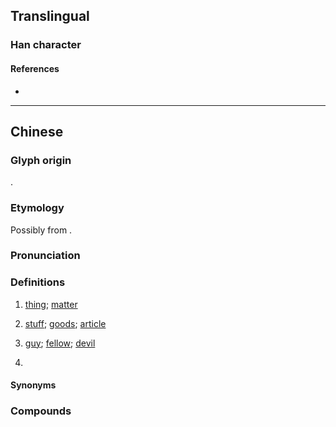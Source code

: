 {{character info/new}}
==Translingual==

===Han character===
{{Han char|rn=30|rad=口|as=11|sn=14|four=|canj=RWGN|ids=⿰口野}}

====References====
* {{Han ref|kx=0206.201|hdz=10676.040|uh=5622|ud=22050}}

----

==Chinese==
{{zh-forms|alt=野}}

===Glyph origin===
{{Han etym}}
{{Han compound|口|野|ls=psc|c1=s|c2=p|no_och2=y}}.

===Etymology===
Possibly from {{ltc-l|也|''affirmation particle''}}.

===Pronunciation===
{{zh-pron
|m=yě
|c=je5
|cat=c:n,c:cls
}}

===Definitions===
{{zh-hanzi}} {{tlb|zh|Cantonese}}

# [[thing]]; [[matter]] {{zh-mw|樣}}
#: {{zh-x|好嘢！|Good '''stuff'''! Hooray!|C}}
# [[stuff]]; [[good]]s; [[article]] {{zh-mw|樣}}
# {{lb|zh|derogatory}} [[guy]]; [[fellow]]; [[devil]] {{zh-mw|個|條}}
# {{zh-classifier|[[occurrences]] of [[events]]}}
#: {{zh-x|叫 咗 佢 唔好 再 捽{zeot1} 眼，但係 佢 係 都 要 捽 多 幾 嘢 㗎 喎{wo3}。|I told him to stop rubbing his eyes, but he still goes on rubbing it a few more '''times'''.|C}}

====Synonyms====
{{zh-dial|東西}}

===Compounds===
{{zh-der|一嘢|一嚿嘢|一張嘢|一皮嘢|乜嘢|乜嘢嘢|乜嘢物嘢|乜嘢話|乜嘢都|你好嘢|你講嘢呀|來路嘢|做乜嘢|做嘢|偷嘢|冇乜嘢|冇嘢|冇嘢到|出嘢|叫嘢食|咩嘢|唔係嘢少|唔做嘢|嗌嘢食|嘢食|嘢飲|垃圾嘢|執嘢|執平嘢|大枝嘢|大粒嘢|大路嘢|好嘢|㜺嘢|扑嘢|扮嘢|揩嘢|搵嘢做|搶嘢|撈嘢|撻嘢|攋嘢|攪嘢|整嘢食|日本嘢|曳嘢|正嘢|污糟嘢|法國嘢|流嘢|淋瀋嘢|演嘢|濕星嘢|瀨嘢|燒嘢食|玩嘅嘢|玩嘢|用屎窟諗嘢|神嘢|笠嘢|筍嘢|肺講嘢|舉嘢|衰鬼嘢|諗嘢|講嘢|講嘢唔算數|識嘢|買嘢|賴嘢|辣嘢|重嘢|領嘢|食嘢|食辣嘢|飲嘢|鼠嘢|𥄫嘢}}